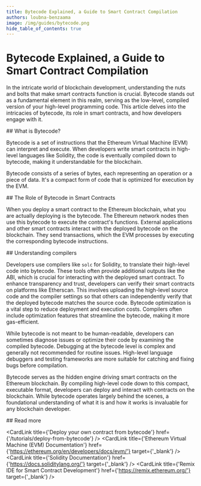 ```yaml
---
title: Bytecode Explained, a Guide to Smart Contract Compilation
authors: loubna-benzaama
image: /img/guides/bytecode.png
hide_table_of_contents: true
---
```


# Bytecode Explained, a Guide to Smart Contract Compilation

In the intricate world of blockchain development, understanding the nuts and bolts that make smart contracts function is crucial. Bytecode stands out as a fundamental element in this realm, serving as the low-level, compiled version of your high-level programming code. This article delves into the intricacies of bytecode, its role in smart contracts, and how developers engage with it.

<StepSection>
## What is Bytecode?

Bytecode is a set of instructions that the Ethereum Virtual Machine (EVM) can interpret and execute. When developers write smart contracts in high-level languages like Solidity, the code is eventually compiled down to bytecode, making it understandable for the blockchain.

Bytecode consists of a series of bytes, each representing an operation or a piece of data. It's a compact form of code that is optimized for execution by the EVM.
</StepSection>

<StepSection>
## The Role of Bytecode in Smart Contracts

When you deploy a smart contract to the Ethereum blockchain, what you are actually deploying is the bytecode. The Ethereum network nodes then use this bytecode to execute the contract's functions. External applications and other smart contracts interact with the deployed bytecode on the blockchain. They send transactions, which the EVM processes by executing the corresponding bytecode instructions.
</StepSection>

<StepSection>
## Understanding compilers

Developers use compilers like `solc` for Solidity, to translate their high-level code into bytecode. These tools often provide additional outputs like the ABI, which is crucial for interacting with the deployed smart contract.
To enhance transparency and trust, developers can verify their smart contracts on platforms like Etherscan. This involves uploading the high-level source code and the compiler settings so that others can independently verify that the deployed bytecode matches the source code. Bytecode optimization is a vital step to reduce deployment and execution costs. Compilers often include optimization features that streamline the bytecode, making it more gas-efficient.

While bytecode is not meant to be human-readable, developers can sometimes diagnose issues or optimize their code by examining the compiled bytecode. Debugging at the bytecode level is complex and generally not recommended for routine issues. High-level language debuggers and testing frameworks are more suitable for catching and fixing bugs before compilation.

Bytecode serves as the hidden engine driving smart contracts on the Ethereum blockchain. By compiling high-level code down to this compact, executable format, developers can deploy and interact with contracts on the blockchain. While bytecode operates largely behind the scenes, a foundational understanding of what it is and how it works is invaluable for any blockchain developer.
</StepSection>

<StepSection>
## Read more

<CardLink
    title={'Deploy your own contract from bytecode'}
    href={'/tutorials/deploy-from-bytecode'}
/>
<CardLink
    title={'Ethereum Virtual Machine (EVM) Documentation'}
    href={'https://ethereum.org/en/developers/docs/evm/'}
    target={'_blank'}
/>
<CardLink
    title={'Solidity Documentation'}
    href={'https://docs.soliditylang.org/'}
    target={'_blank'}
/>
<CardLink
    title={'Remix IDE for Smart Contract Development'}
    href={'https://remix.ethereum.org/'}
    target={'_blank'}
/>
</StepSection>
